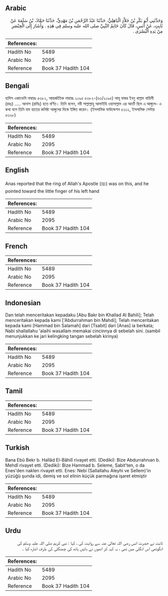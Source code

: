 ## Arabic


<div dir="rtl" lang="ar" style={{fontSize:'larger',backgroundColor:'#f8f9fa',padding:20}}>
وَحَدَّثَنِي أَبُو بَكْرِ بْنُ خَلاَّدٍ الْبَاهِلِيُّ، حَدَّثَنَا عَبْدُ الرَّحْمَنِ بْنُ مَهْدِيٍّ، حَدَّثَنَا حَمَّادُ، بْنُ سَلَمَةَ عَنْ ثَابِتٍ، عَنْ أَنَسٍ، قَالَ كَانَ خَاتِمُ النَّبِيِّ صلى الله عليه وسلم فِي هَذِهِ ‏.‏ وَأَشَارَ إِلَى الْخِنْصَرِ مِنْ يَدِهِ الْيُسْرَى ‏.‏
</div>
<div style={{backgroundColor:'#f8f9fa',padding:20, marginBottom: 10}}><table> <thead> <tr> <th>References:</th> <th></th> </tr> </thead> <tbody><tr><td>Hadith No</td><td>5489</td></tr><tr><td>Arabic No</td><td>2095</td></tr><tr><td>Reference</td><td>Book 37 Hadith 104</td></tr></tbody></table></div>

## Bengali


<div dir="ltr" lang="bn" style={{fontSize:'larger',backgroundColor:'#f8f9fa',padding:20}}>
হাদিস একাডেমি নাম্বারঃ ৫৩৮২, আন্তর্জাতিক নাম্বারঃ ২০৯৫ ৫৩৮২-(৬৩/২০৯৫) আবূ বাকর ইবনু খাল্লাদ বাহিলী (রহঃ) ..... আনাস (রাযিঃ) হতে বর্ণিত। তিনি বলেন, নবী সাল্লাল্লাহু আলাইহি ওয়াসাল্লাম এর আংটি ছিল এ আঙ্গুলে- এ কথা বলে তিনি বাম হাতের কনিষ্ঠা আঙ্গুলের দিকে ইঙ্গিত করেন। (ইসলামিক ফাউন্ডেশন ৫৩১২, ইসলামিক সেন্টার ৫৩২৮)
</div>
<div style={{backgroundColor:'#f8f9fa',padding:20, marginBottom: 10}}><table> <thead> <tr> <th>References:</th> <th></th> </tr> </thead> <tbody><tr><td>Hadith No</td><td>5489</td></tr><tr><td>Arabic No</td><td>2095</td></tr><tr><td>Reference</td><td>Book 37 Hadith 104</td></tr></tbody></table></div>

## English


<div dir="ltr" lang="en" style={{fontSize:'larger',backgroundColor:'#f8f9fa',padding:20}}>
Anas reported that the ring of Allah's Apostle (ﷺ) was on this, and he pointed toward the little finger of his left hand
</div>
<div style={{backgroundColor:'#f8f9fa',padding:20, marginBottom: 10}}><table> <thead> <tr> <th>References:</th> <th></th> </tr> </thead> <tbody><tr><td>Hadith No</td><td>5489</td></tr><tr><td>Arabic No</td><td>2095</td></tr><tr><td>Reference</td><td>Book 37 Hadith 104</td></tr></tbody></table></div>

## French


<div dir="ltr" lang="fr" style={{fontSize:'larger',backgroundColor:'#f8f9fa',padding:20}}>

</div>
<div style={{backgroundColor:'#f8f9fa',padding:20, marginBottom: 10}}><table> <thead> <tr> <th>References:</th> <th></th> </tr> </thead> <tbody><tr><td>Hadith No</td><td>5489</td></tr><tr><td>Arabic No</td><td>2095</td></tr><tr><td>Reference</td><td>Book 37 Hadith 104</td></tr></tbody></table></div>

## Indonesian


<div dir="ltr" lang="id" style={{fontSize:'larger',backgroundColor:'#f8f9fa',padding:20}}>
Dan telah menceritakan kepadaku [Abu Bakr bin Khallad Al Bahili]; Telah menceritakan kepada kami ['Abdurrahman bin Mahdi]; Telah menceritakan kepada kami [Hammad bin Salamah] dari [Tsabit] dari [Anas] ia berkata; Nabi shallallahu 'alaihi wasallam memakai cincinnya di sebelah sini. (sambil menunjukkan ke jari kelingking tangan sebelah kirinya)
</div>
<div style={{backgroundColor:'#f8f9fa',padding:20, marginBottom: 10}}><table> <thead> <tr> <th>References:</th> <th></th> </tr> </thead> <tbody><tr><td>Hadith No</td><td>5489</td></tr><tr><td>Arabic No</td><td>2095</td></tr><tr><td>Reference</td><td>Book 37 Hadith 104</td></tr></tbody></table></div>

## Tamil


<div dir="ltr" lang="ta" style={{fontSize:'larger',backgroundColor:'#f8f9fa',padding:20}}>

</div>
<div style={{backgroundColor:'#f8f9fa',padding:20, marginBottom: 10}}><table> <thead> <tr> <th>References:</th> <th></th> </tr> </thead> <tbody><tr><td>Hadith No</td><td>5489</td></tr><tr><td>Arabic No</td><td>2095</td></tr><tr><td>Reference</td><td>Book 37 Hadith 104</td></tr></tbody></table></div>

## Turkish


<div dir="ltr" lang="tr" style={{fontSize:'larger',backgroundColor:'#f8f9fa',padding:20}}>
Bana Ebû Bekr b. Hallâd El-Bâhilî rivayet etti. (Dediki): Bize Abdurrahnıan b. Mehdî rivayet etti. (Dediki): Bize Hammad b. Seleme, Sabit'ten, o da Enes'den naklen rivayet etti. Enes: Nebi (Sallallahu Aleyhi ve Sellem)'in yüzüğü şunda idi, demiş ve sol elinin küçük parmağına işaret etmiştir
</div>
<div style={{backgroundColor:'#f8f9fa',padding:20, marginBottom: 10}}><table> <thead> <tr> <th>References:</th> <th></th> </tr> </thead> <tbody><tr><td>Hadith No</td><td>5489</td></tr><tr><td>Arabic No</td><td>2095</td></tr><tr><td>Reference</td><td>Book 37 Hadith 104</td></tr></tbody></table></div>

## Urdu


<div dir="rtl" lang="ur" style={{fontSize:'larger',backgroundColor:'#f8f9fa',padding:20}}>
ثابت نے حضرت انس رضی اللہ تعالیٰ عنہ سے روایت کی ، کہا : نبی کریم صلی اللہ علیہ وسلم کی انگوٹھی اس انگلی میں تھی ، یہ کہہ کر انھوں نے بائیں ہاتھ کی چھنگلی کی طرف اشارہ کیا ۔
</div>
<div style={{backgroundColor:'#f8f9fa',padding:20, marginBottom: 10}}><table> <thead> <tr> <th>References:</th> <th></th> </tr> </thead> <tbody><tr><td>Hadith No</td><td>5489</td></tr><tr><td>Arabic No</td><td>2095</td></tr><tr><td>Reference</td><td>Book 37 Hadith 104</td></tr></tbody></table></div>